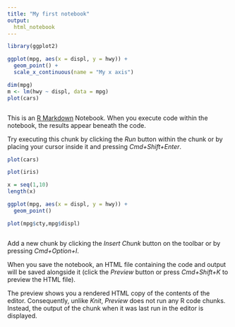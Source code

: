 ```yaml
---
title: "My first notebook"
output:
  html_notebook
---
```


```r
library(ggplot2)
```

```r
ggplot(mpg, aes(x = displ, y = hwy)) +
  geom_point() +
  scale_x_continuous(name = "My x axis")
```


```r
dim(mpg)
m <- lm(hwy ~ displ, data = mpg)
plot(cars)
```


```r
```

This is an [R Markdown](http://rmarkdown.rstudio.com) Notebook. When you execute code within the notebook, the results appear beneath the code. 

Try executing this chunk by clicking the *Run* button within the chunk or by placing your cursor inside it and pressing *Cmd+Shift+Enter*. 

```r
plot(cars)
```


```r
plot(iris)
```


```r
x = seq(1,10)
length(x)
```

```r
ggplot(mpg, aes(x = displ, y = hwy)) +
  geom_point()
```

```r
plot(mpg$cty,mpg$displ)
```

```r

```

Add a new chunk by clicking the *Insert Chunk* button on the toolbar or by pressing *Cmd+Option+I*.

When you save the notebook, an HTML file containing the code and output will be saved alongside it (click the *Preview* button or press *Cmd+Shift+K* to preview the HTML file). 

The preview shows you a rendered HTML copy of the contents of the editor. Consequently, unlike *Knit*, *Preview* does not run any R code chunks. Instead, the output of the chunk when it was last run in the editor is displayed.

